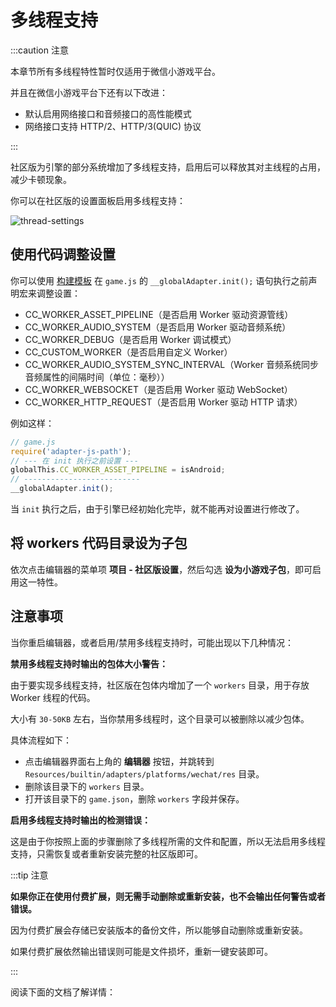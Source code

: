 
# 多线程支持

:::caution 注意

本章节所有多线程特性暂时仅适用于微信小游戏平台。

并且在微信小游戏平台下还有以下改进：

- 默认启用网络接口和音频接口的高性能模式
- 网络接口支持 HTTP/2、HTTP/3(QUIC) 协议

:::

社区版为引擎的部分系统增加了多线程支持，启用后可以释放其对主线程的占用，减少卡顿现象。

你可以在社区版的设置面板启用多线程支持：

![thread-settings](./assets/thread-settings.png)

## 使用代码调整设置

你可以使用 [构建模板](https://docs.cocos.com/creator/2.4/manual/zh/publish/custom-project-build-template.html) 在 `game.js` 的 `__globalAdapter.init();` 语句执行之前声明宏来调整设置：

- CC_WORKER_ASSET_PIPELINE（是否启用 Worker 驱动资源管线）
- CC_WORKER_AUDIO_SYSTEM（是否启用 Worker 驱动音频系统）
- CC_WORKER_DEBUG（是否启用 Worker 调试模式）
- CC_CUSTOM_WORKER（是否启用自定义 Worker）
- CC_WORKER_AUDIO_SYSTEM_SYNC_INTERVAL（Worker 音频系统同步音频属性的间隔时间（单位：毫秒））
- CC_WORKER_WEBSOCKET（是否启用 Worker 驱动 WebSocket）
- CC_WORKER_HTTP_REQUEST（是否启用 Worker 驱动 HTTP 请求）

例如这样：

```js
// game.js
require('adapter-js-path');
// --- 在 init 执行之前设置 ---
globalThis.CC_WORKER_ASSET_PIPELINE = isAndroid;
// --------------------------
__globalAdapter.init();
```

当 `init` 执行之后，由于引擎已经初始化完毕，就不能再对设置进行修改了。

## 将 workers 代码目录设为子包

依次点击编辑器的菜单项 **项目 - 社区版设置**，然后勾选 **设为小游戏子包**，即可启用这一特性。

## 注意事项

当你重启编辑器，或者启用/禁用多线程支持时，可能出现以下几种情况：

**禁用多线程支持时输出的包体大小警告：**

由于要实现多线程支持，社区版在包体内增加了一个 `workers` 目录，用于存放 Worker 线程的代码。

大小有 `30-50KB` 左右，当你禁用多线程时，这个目录可以被删除以减少包体。

具体流程如下：

- 点击编辑器界面右上角的 **编辑器** 按钮，并跳转到 `Resources/builtin/adapters/platforms/wechat/res` 目录。
- 删除该目录下的 `workers` 目录。
- 打开该目录下的 `game.json`，删除 `workers` 字段并保存。

**启用多线程支持时输出的检测错误：**

这是由于你按照上面的步骤删除了多线程所需的文件和配置，所以无法启用多线程支持，只需恢复或者重新安装完整的社区版即可。

:::tip 注意

**如果你正在使用付费扩展，则无需手动删除或重新安装，也不会输出任何警告或者错误。**

因为付费扩展会存储已安装版本的备份文件，所以能够自动删除或重新安装。

如果付费扩展依然输出错误则可能是文件损坏，重新一键安装即可。

:::

阅读下面的文档了解详情：

<DocCardList items={useCurrentSidebarCategory().items}/>
